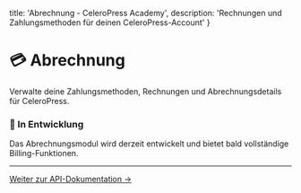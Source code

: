   title: 'Abrechnung - CeleroPress Academy',
  description: 'Rechnungen und Zahlungsmethoden für deinen CeleroPress-Account'
}

# 💳 Abrechnung

Verwalte deine Zahlungsmethoden, Rechnungen und Abrechnungsdetails für CeleroPress.

<div className="not-prose bg-blue-50 border border-blue-200 rounded-lg p-6 my-8">
  <h3 className="text-lg font-semibold text-blue-900 mb-2">🚧 In Entwicklung</h3>
  <p className="text-blue-700">
    Das Abrechnungsmodul wird derzeit entwickelt und bietet bald vollständige Billing-Funktionen.
  </p>
</div>

---

<div className="not-prose bg-gradient-to-r from-blue-50 to-indigo-50 rounded-lg p-8 my-8 text-center">
  <a 
    href="/dashboard/academy/documentation/handbuch/admin/api"
    className="inline-flex items-center px-6 py-3 border border-transparent text-base font-medium rounded-lg shadow-sm text-white bg-blue-600 hover:bg-blue-700 focus:outline-none focus:ring-2 focus:ring-offset-2 focus:ring-blue-500 transition-all duration-200"
  >
    Weiter zur API-Dokumentation →
  </a>
</div>